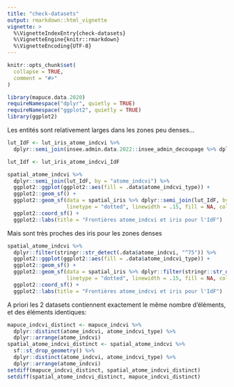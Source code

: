 ```yaml
---
title: "check-datasets"
output: rmarkdown::html_vignette
vignette: >
  %\VignetteIndexEntry{check-datasets}
  %\VignetteEngine{knitr::rmarkdown}
  %\VignetteEncoding{UTF-8}
---
```


```r
knitr::opts_chunk$set(
  collapse = TRUE,
  comment = "#>"
)
```

```r
library(mapuce.data.2020)
requireNamespace("dplyr", quietly = TRUE)
requireNamespace("ggplot2", quietly = TRUE)
library(ggplot2)
```

Les entités sont relativement larges dans les zones peu denses...

```r
lut_IdF <- lut_iris_atome_indcvi %>%
  dplyr::semi_join(insee.admin.data.2022::insee_admin_decoupage %>% dplyr::filter(.data$reg_code == "11"), by = "iris_code")

lut_Idf <- lut_iris_atome_indcvi_IdF

spatial_atome_indcvi %>% 
  dplyr::semi_join(lut_IdF, by = "atome_indcvi") %>% 
  ggplot2::ggplot(ggplot2::aes(fill = .data$atome_indcvi_type)) +
  ggplot2::geom_sf() +
  ggplot2::geom_sf(data = spatial_iris %>% dplyr::semi_join(lut_IdF, by = "iris_code"), 
                   linetype = "dotted", linewidth = .15, fill = NA, color = "white") + # , alpha = .5
  ggplot2::coord_sf() +
  ggplot2::labs(title = "Frontières atome_indcvi et iris pour l'IdF")
```

Mais sont très proches des iris pour les zones denses

```r
spatial_atome_indcvi %>% 
  dplyr::filter(stringr::str_detect(.data$atome_indcvi, "^75")) %>% 
  ggplot2::ggplot(ggplot2::aes(fill = .data$atome_indcvi_type)) +
  ggplot2::geom_sf() +
  ggplot2::geom_sf(data = spatial_iris %>% dplyr::filter(stringr::str_detect(.data$iris_code, "^75")), 
                   linetype = "dotted", linewidth = .15, fill = NA, color = "white") + # , alpha = .5
  ggplot2::coord_sf() +
  ggplot2::labs(title = "Frontières atome_indcvi et iris pour l'IdF")
```

A priori les 2 datasets contiennent exactement le même nombre d'éléments, et des éléments identiques:

```r
mapuce_indcvi_distinct <- mapuce_indcvi %>% 
  dplyr::distinct(atome_indcvi, atome_indcvi_type) %>% 
  dplyr::arrange(atome_indcvi)
spatial_atome_indcvi_distinct <- spatial_atome_indcvi %>% 
  sf::st_drop_geometry() %>% 
  dplyr::distinct(atome_indcvi, atome_indcvi_type) %>% 
  dplyr::arrange(atome_indcvi)
setdiff(mapuce_indcvi_distinct, spatial_atome_indcvi_distinct)
setdiff(spatial_atome_indcvi_distinct, mapuce_indcvi_distinct)
```

